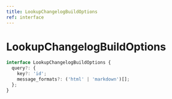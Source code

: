 ```yaml
---
title: LookupChangelogBuildOptions
ref: interface
---
```


# LookupChangelogBuildOptions

```ts
interface LookupChangelogBuildOptions {
  query?: {
    key?: 'id';
    message_formats?: ('html' | 'markdown')[];
  };
}
```
